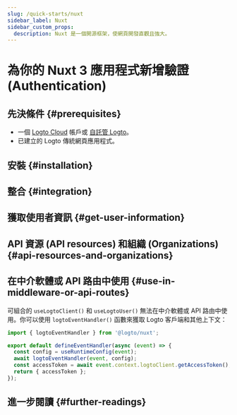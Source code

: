 ```yaml
---
slug: /quick-starts/nuxt
sidebar_label: Nuxt
sidebar_custom_props:
  description: Nuxt 是一個開源框架，使網頁開發直觀且強大。
---
```




# 為你的 Nuxt 3 應用程式新增驗證 (Authentication)

<GuideTip />

## 先決條件 \{#prerequisites}

- 一個 [Logto Cloud](https://cloud.logto.io) 帳戶或 [自託管 Logto](/introduction/set-up-logto-oss)。
- 已建立的 Logto 傳統網頁應用程式。

## 安裝 \{#installation}

<Installation />

## 整合 \{#integration}

<Integration />

## 獲取使用者資訊 \{#get-user-information}

<GetUserInformation />

## API 資源 (API resources) 和組織 (Organizations) \{#api-resources-and-organizations}

<ApiResources />

## 在中介軟體或 API 路由中使用 \{#use-in-middleware-or-api-routes}

可組合的 `useLogtoClient()` 和 `useLogtoUser()` 無法在中介軟體或 API 路由中使用。你可以使用 `logtoEventHandler()` 函數來獲取 Logto 客戶端和其他上下文：

```ts title="api/auth/get-access-token.ts"
import { logtoEventHandler } from '@logto/nuxt';

export default defineEventHandler(async (event) => {
  const config = useRuntimeConfig(event);
  await logtoEventHandler(event, config);
  const accessToken = await event.context.logtoClient.getAccessToken();
  return { accessToken };
});
```

## 進一步閱讀 \{#further-readings}

<FurtherReadings />
